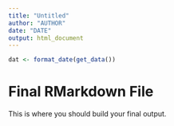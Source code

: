 ```yaml
---
title: "Untitled"
author: "AUTHOR"
date: "DATE"
output: html_document
---
```


```r
dat <- format_date(get_data())
```

# Final RMarkdown File

This is where you should build your final output.
